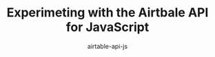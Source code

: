 ---
title: Experimeting with the Airtbale API for JavaScript
slug: 
date: airtable-api-js
featuredImage: bulb-idea.png
excerpt: Use Airtable's auto-generated API to create complex back-end services
---